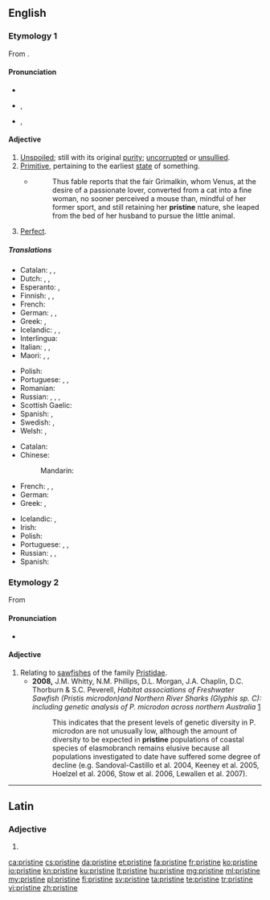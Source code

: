 ==English==

===Etymology 1===
From {{der|en|frm|pristin}}.

====Pronunciation====
* {{audio|en-us-pristine.ogg|Audio (US)|lang=en}}
* {{IPA|/pɹɪsˈtiːn/|lang=en}}, {{IPA|/pɹɪsˈtaɪn/|lang=en}}
* {{rhymes|iːn|lang=en}}, {{rhymes|aɪn|lang=en}}

====Adjective====
{{en-adj}}

# [[unspoiled|Unspoiled]]; still with its original [[purity]]; [[uncorrupted]] or [[unsullied]].
# [[primitive|Primitive]], pertaining to the earliest [[state]] of something.
#* {{RQ:Fielding Tom Jones}}
#*: Thus fable reports that the fair Grimalkin, whom Venus, at the desire of a passionate lover, converted from a cat into a fine woman, no sooner perceived a mouse than, mindful of her former sport, and still retaining her '''pristine''' nature, she leaped from the bed of her husband to pursue the little animal.
# [[perfect|Perfect]].

=====Translations=====
{{trans-top|unspoiled}}
* Catalan: {{t|ca|primitiu}}, {{t+|ca|primer}}, {{t|ca|pristí}}
* Dutch: {{t+|nl|ongerept}}, {{t+|nl|oorspronkelijk}}, {{t|nl|onaangeroerd}}
* Esperanto: {{t|eo|antaua}}, {{t|eo|primitiva}}
* Finnish: {{t+|fi|tahraton}}, {{t+|fi|koskematon}}, {{t|fi|turmeltumaton}}
* French: {{t+|fr|virginal}}
* German: {{t|de|unberührt}}, {{t|de|jungfräulich}}, {{t+|de|makellos}}
* Greek: {{t+|el|αγνός|m}}, {{t+|el|παρθένος|m}}
* Icelandic: {{t|is|óspilltur|m}}, {{t|is|ósnortinn|m}}, {{t|is|óskemmdur|m}}
* Interlingua: {{t|ia|pristine}}
* Italian: {{t+|it|incontaminato}}, {{t+|it|pristino|m}}, {{t+|it|puro}}
* Maori: {{t|mi|tikitū}}, {{t|mi|toitū}}, {{t|mi|urutapu}}
{{trans-mid}}
* Polish: {{t|pl|dziewiczy, nietknięty}}
* Portuguese: {{t+|pt|virgem}}, {{t|pt|pristino}}, {{t+|pt|imaculado}}
* Romanian: {{t+|ro|virgin}}
* Russian: {{t+|ru|чи́стый|m}}, {{t+|ru|нетро́нутый|m}}, {{t+|ru|неиспо́рченный|m}}, {{t+|ru|де́вственный}} {{qualifier|virginal}}
* Scottish Gaelic: {{t|gd|glan}}
* Spanish: {{t+|es|virgen}}, {{t+|es|prístino}} {{qualifier|deprecated by the RAE}}
* Swedish: {{t|sv|ofördärvad}}, {{t+|sv|ursprunglig}}
* Welsh: {{t+|cy|cyntefig}}, {{t+|cy|gwyryfol}}
{{trans-bottom}}

{{trans-top|pertaining to the earliest state of something}}
* Catalan: {{t|ca|pristí}}
* Chinese:
*: Mandarin: {{t+|cmn|原始|tr=yuánshǐ de|alt=原始的|sc=Hani}}
* French: {{t+|fr|primitif}}, {{t+|fr|antique}}, {{t+|fr|d'origine}}
* German: {{t+|de|ursprünglich}}
* Greek: {{t+|el|αρχαίος|m}}, {{t+|el|πρωτόγονος|m}}
{{trans-mid}}
* Icelandic: {{t+|is|upprunalegur|m}}, {{t+|is|upphaflegur|m}}
* Irish: {{t|ga|cianaosta}}
* Polish: {{t+|pl|pierwotny}}
* Portuguese: {{t+|pt|prisco}}, {{t+|pt|primitivo}}, {{t+|pt|antigo}}
* Russian: {{t+|ru|изнача́льный}}, {{t+|ru|первонача́льный}}, {{t+|ru|первобы́тный}} {{qualifier|primeval}}
* Spanish: {{t+|es|prístino}}
{{trans-bottom}}

===Etymology 2===
From {{der|en|grc|πρίστης||a saw, one that saws}}

====Pronunciation====
* {{rhymes|aɪn|lang=en}}

====Adjective====
{{en-adj}}

# Relating to [[sawfish]]es of the family [[Pristidae]].
#* '''2008,''' J.M. Whitty, N.M. Phillips, D.L. Morgan, J.A. Chaplin, D.C. Thorburn & S.C. Peverell, ''Habitat associations of Freshwater Sawfish (Pristis microdon)and Northern River Sharks (Glyphis sp. C): including genetic analysis of P. microdon across northern Australia'' [http://www.environment.gov.au/coasts/publications/pubs/freshwater-sawfish-northern-river-shark.pdf]
#*: This indicates that the present levels of genetic diversity in P. microdon are not unusually low, although the amount of diversity to be expected in '''pristine''' populations of coastal species of elasmobranch remains elusive because all populations investigated to date have suffered some degree of decline (e.g. Sandoval-Castillo et al. 2004, Keeney et al. 2005, Hoelzel et al. 2006, Stow et al. 2006, Lewallen et al. 2007).

----

==Latin==

===Adjective===
{{la-adj-form|pristine}}

# {{inflection of|pristinus||voc|m|s|lang=la}}

[[ca:pristine]]
[[cs:pristine]]
[[da:pristine]]
[[et:pristine]]
[[fa:pristine]]
[[fr:pristine]]
[[ko:pristine]]
[[io:pristine]]
[[kn:pristine]]
[[ku:pristine]]
[[lt:pristine]]
[[hu:pristine]]
[[mg:pristine]]
[[ml:pristine]]
[[my:pristine]]
[[pl:pristine]]
[[fi:pristine]]
[[sv:pristine]]
[[ta:pristine]]
[[te:pristine]]
[[tr:pristine]]
[[vi:pristine]]
[[zh:pristine]]